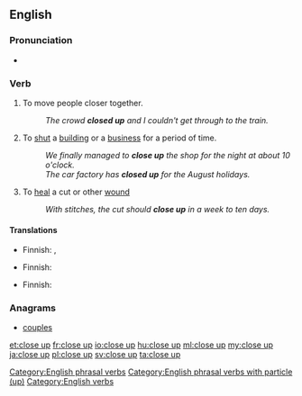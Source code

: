 {{also|close-up}}
==English==

===Pronunciation===
* {{IPA|/kləʊzˈʌp/|lang=en}}

===Verb===
{{head|en|verb}}

# To move people closer together.
#: ''The crowd '''closed up''' and I couldn't get through to the train.''
# To [[shut]] a [[building]] or a [[business]] for a period of time.
#: ''We finally managed to '''close up''' the shop for the night at about 10 o'clock.''
#: ''The car factory has '''closed up''' for the August holidays.''
# To [[heal]] a cut or other [[wound]]
#: ''With stitches, the cut should '''close up''' in a week to ten days.''

====Translations====
{{trans-top|to move closer together}}
* Finnish: {{t+|fi|tiivistyä}}, {{t+|fi|tiivistää}}
{{trans-mid}}
{{trans-bottom}}

{{trans-top|to shut for a period of time}}
* Finnish: {{t+|fi|sulkea}}
{{trans-mid}}
{{trans-bottom}}

{{trans-top|of a wound, to heal}}
* Finnish: {{t+|fi|umpeutua}}
{{trans-mid}}
{{trans-bottom}}

===Anagrams===
* [[couples#English|couples]]

[[Category:English phrasal verbs]]
[[Category:English phrasal verbs with particle (up)]]
[[Category:English verbs]]

[[et:close up]]
[[fr:close up]]
[[io:close up]]
[[hu:close up]]
[[ml:close up]]
[[my:close up]]
[[ja:close up]]
[[pl:close up]]
[[sv:close up]]
[[ta:close up]]